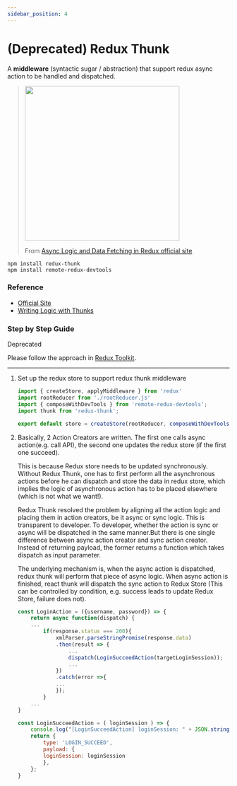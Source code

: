 ```yaml
---
sidebar_position: 4
---
```



# (Deprecated) Redux Thunk
  
A **middleware** (syntactic sugar / abstraction) that support redux async action to be handled and dispatched.

> <img src="https://redux.js.org/assets/images/ReduxAsyncDataFlowDiagram-d97ff38a0f4da0f327163170ccc13e80.gif" width="350"/>
>
> From [Async Logic and Data Fetching in Redux official site](https://redux.js.org/tutorials/fundamentals/part-6-async-logic)

```console
npm install redux-thunk
npm install remote-redux-devtools
```

### Reference

- [Official Site](https://github.com/reduxjs/redux-thunk)
- [Writing Logic with Thunks](https://redux.js.org/usage/writing-logic-thunks)

### Step by Step Guide 
     
<Highlight color="#dd0000">Deprecated</Highlight> 
  

Please follow the approach in [Redux Toolkit](https://redux-toolkit.js.org/usage/usage-guide).

---

1. Set up the redux store to support redux thunk middleware 
  
    ```jsx title="src/store/rootStore.js"
    import { createStore, applyMiddleware } from 'redux'
    import rootReducer from './rootReducer.js'
    import { composeWithDevTools } from 'remote-redux-devtools';
    import thunk from 'redux-thunk';

    export default store = createStore(rootReducer, composeWithDevTools(applyMiddleware(thunk)));
    ```

2. Basically, 2 Action Creators are written. The first one calls async action(e.g. call API), the second one updates the redux store (if the first one succeed).
      
    This is because Redux store needs to be updated synchronously. Without Redux Thunk, one has to first perform all the asynchronous actions before he can dispatch and store the data in redux store, which implies the logic of asynchronous action has to be placed elsewhere (which is not what we want!).
      
    Redux Thunk resolved the problem by aligning all the action logic and placing them in action creators, be it async or sync logic. This is transparent to developer. To developer, whether the action is sync or async will be dispatched in the same manner.But there is one single difference between async action creator and sync action creator. Instead of returning payload, the former returns a function which takes dispatch as input parameter.

    The underlying mechanism is, when the async action is dispatched, redux thunk will perform that piece of async logic. When async action is finished, react thunk will dispatch the sync action to Redux Store (This can be controlled by condition, e.g. success leads to update Redux Store, failure does not).

    ```jsx title="Async action creator LoginAction in src/store/login/LoginAction.js"
    const LoginAction = ({username, password}) => {
        return async function(dispatch) {
        ...
            if(response.status === 200){
                xmlParser.parseStringPromise(response.data)
                .then(result => { 
                    ...
                    dispatch(LoginSucceedAction(targetLoginSession));
                    ...
                })
                .catch(error =>{
                ...
                });
            }  
        ...
    }
    ```

    ```jsx title="Sync action creator LoginSucceedAction in src/store/login/LoginAction.js"
    const LoginSucceedAction = ( loginSession ) => { 
        console.log("[LoginSucceedAction] loginSession: " + JSON.stringify(loginSession) );
        return {
            type: 'LOGIN_SUCCEED',
            payload: {                        
            loginSession: loginSession
            },
        };
    }
    ```